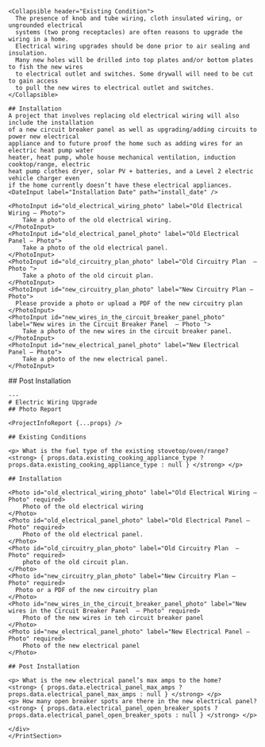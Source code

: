 <Tabs>
  <Tab eventKey="installation" title="Installation">

    <Collapsible header="Existing Condition">
      The presence of knob and tube wiring, cloth insulated wiring, or ungrounded electrical 
      systems (two prong receptacles) are often reasons to upgrade the wiring in a home. 
      Electrical wiring upgrades should be done prior to air sealing and insulation. 
      Many new holes will be drilled into top plates and/or bottom plates to fish the new wires 
      to electrical outlet and switches. Some drywall will need to be cut to gain access 
      to pull the new wires to electrical outlet and switches. 
    </Collapsible>
      
    ## Installation
    A project that involves replacing old electrical wiring will also include the installation 
    of a new circuit breaker panel as well as upgrading/adding circuits to power new electrical 
    appliance and to future proof the home such as adding wires for an electric heat pump water 
    heater, heat pump, whole house mechanical ventilation, induction cooktop/range, electric 
    heat pump clothes dryer, solar PV + batteries, and a Level 2 electric vehicle charger even 
    if the home currently doesn’t have these electrical appliances.
    <DateInput label="Installation Date" path="install_date" />

    <PhotoInput id="old_electrical_wiring_photo" label="Old Electrical Wiring – Photo">
        Take a photo of the old electrical wiring.   
    </PhotoInput>
    <PhotoInput id="old_electrical_panel_photo" label="Old Electrical Panel – Photo">
        Take a photo of the old electrical panel.
    </PhotoInput>
    <PhotoInput id="old_circuitry_plan_photo" label="Old Circuitry Plan  – Photo ">
        Take a photo of the old circuit plan.
    </PhotoInput>
    <PhotoInput id="new_circuitry_plan_photo" label="New Circuitry Plan – Photo">
      Please provide a photo or upload a PDF of the new circuitry plan
    </PhotoInput>
    <PhotoInput id="new_wires_in_the_circuit_breaker_panel_photo" label="New wires in the Circuit Breaker Panel  – Photo ">
        Take a photo of the new wires in the circuit breaker panel.
    </PhotoInput>
    <PhotoInput id="new_electrical_panel_photo" label="New Electrical Panel – Photo">
        Take a photo of the new electrical panel.
    </PhotoInput>
  </Tab>
  <Tab eventKey="post_installation"  title="Post-Installation">
    ## Post Installation
    <NumberInput label="What is the new electrical panel’s max amps to the home?"  path="electrical_panel_max_amps" />
    <NumberInput label="How many open breaker spots are there in the new electrical panel?"  path="electrical_panel_open_breaker_spots" />
  </Tab>
  <Tab eventKey="report"  title="Report">
    <PrintSection label="Print Report">
    <div className="pdf-wrapper">

    ---
    # Electric Wiring Upgrade
    ## Photo Report

    <ProjectInfoReport {...props} />

    ## Existing Conditions

    <p> What is the fuel type of the existing stovetop/oven/range?   <strong> { props.data.existing_cooking_appliance_type ? props.data.existing_cooking_appliance_type : null } </strong> </p>

    ## Installation
    
    <Photo id="old_electrical_wiring_photo" label="Old Electrical Wiring – Photo" required>
        Photo of the old electrical wiring  
    </Photo>
    <Photo id="old_electrical_panel_photo" label="Old Electrical Panel – Photo" required>
        Photo of the old electrical panel.
    </Photo>
    <Photo id="old_circuitry_plan_photo" label="Old Circuitry Plan  – Photo" required>
        photo of the old circuit plan.
    </Photo>
    <Photo id="new_circuitry_plan_photo" label="New Circuitry Plan – Photo" required>
      Photo or a PDF of the new circuitry plan
    </Photo>
    <Photo id="new_wires_in_the_circuit_breaker_panel_photo" label="New wires in the Circuit Breaker Panel  – Photo" required>
        Photo of the new wires in teh circuit breaker panel
    </Photo>
    <Photo id="new_electrical_panel_photo" label="New Electrical Panel – Photo" required>
        Photo of the new electrical panel
    </Photo>

    ## Post Installation

    <p> What is the new electrical panel’s max amps to the home?   <strong> { props.data.electrical_panel_max_amps ? props.data.electrical_panel_max_amps : null } </strong> </p>
    <p> How many open breaker spots are there in the new electrical panel?  <strong> { props.data.electrical_panel_open_breaker_spots ? props.data.electrical_panel_open_breaker_spots : null } </strong> </p>

    </div>
    </PrintSection>
  </Tab>
</Tabs>